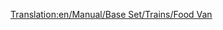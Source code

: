 [[Translation:en/Manual/Base Set/Trains/Food Van]]
{{it/Manuale/Set base/Treni/Vagoni|Picture=[[File:en/Manual/Base Set/Trains/Foodvan.png]]
|Name=Vagone alimentari
|NormalCost=€ 2.238
|NormalWeight=22 / 47 t
|NormalCapacity=25 tonnellate di cibo
|MonoCost="
|MonoWeight=22 / 52 t
|MonoCapacity=30 tonnellate di cibo
|MagCost="
|MagWeight=22 / 54 t
|MagCapacity=32 tonnellate di cibo
|Description=Questo carro trasporta la produzione delle industrie alimentari alle città. Disponibile solo per i climi [[it/Manuale/Clima#sub-artico|sub-artico]] e [[it/Manuale/Clima#tropicale|tropicale]].
}}